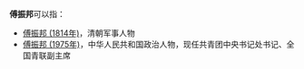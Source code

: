 '''傅振邦'''可以指：
* [[傅振邦_(1814年)|傅振邦 (1814年)]]，清朝军事人物
* [[傅振邦_(1975年)|傅振邦 (1975年)]]，中华人民共和国政治人物，现任共青团中央书记处书记、全国青联副主席
{{Disambiguation|Z|Cat=三字傅姓人名消歧義}}